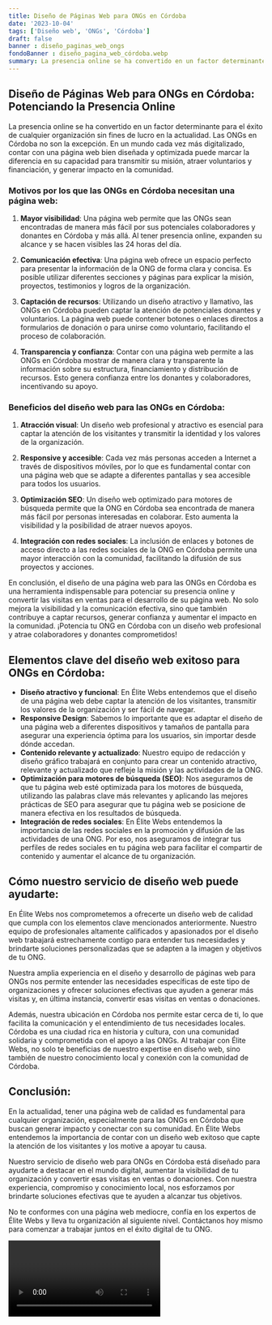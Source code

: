 ```yaml
---
title: Diseño de Páginas Web para ONGs en Córdoba
date: '2023-10-04'
tags: ['Diseño web', 'ONGs', 'Córdoba']
draft: false
banner : diseño_paginas_web_ongs
fondoBanner : diseño_pagina_web_córdoba.webp
summary: La presencia online se ha convertido en un factor determinante para el éxito de cualquier organización sin fines de lucro en la actualidad. Las ONGs en Córdoba no son la excepción. En un mundo cada vez más digitalizado, contar con una página web bien diseñada y optimizada puede marcar la diferencia en su capacidad para transmitir su misión, atraer voluntarios y financiación, y generar impacto en la comunidad. 
---
```


## Diseño de Páginas Web para ONGs en Córdoba: Potenciando la Presencia Online

La presencia online se ha convertido en un factor determinante para el éxito de cualquier organización sin fines de lucro en la actualidad. Las ONGs en Córdoba no son la excepción. En un mundo cada vez más digitalizado, contar con una página web bien diseñada y optimizada puede marcar la diferencia en su capacidad para transmitir su misión, atraer voluntarios y financiación, y generar impacto en la comunidad. 

### Motivos por los que las ONGs en Córdoba necesitan una página web:

1. **Mayor visibilidad**: Una página web permite que las ONGs sean encontradas de manera más fácil por sus potenciales colaboradores y donantes en Córdoba y más allá. Al tener presencia online, expanden su alcance y se hacen visibles las 24 horas del día.

2. **Comunicación efectiva**: Una página web ofrece un espacio perfecto para presentar la información de la ONG de forma clara y concisa. Es posible utilizar diferentes secciones y páginas para explicar la misión, proyectos, testimonios y logros de la organización.

3. **Captación de recursos**: Utilizando un diseño atractivo y llamativo, las ONGs en Córdoba pueden captar la atención de potenciales donantes y voluntarios. La página web puede contener botones o enlaces directos a formularios de donación o para unirse como voluntario, facilitando el proceso de colaboración.

4. **Transparencia y confianza**: Contar con una página web permite a las ONGs en Córdoba mostrar de manera clara y transparente la información sobre su estructura, financiamiento y distribución de recursos. Esto genera confianza entre los donantes y colaboradores, incentivando su apoyo.

### Beneficios del diseño web para las ONGs en Córdoba:

1. **Atracción visual**: Un diseño web profesional y atractivo es esencial para captar la atención de los visitantes y transmitir la identidad y los valores de la organización.

2. **Responsive y accesible**: Cada vez más personas acceden a Internet a través de dispositivos móviles, por lo que es fundamental contar con una página web que se adapte a diferentes pantallas y sea accesible para todos los usuarios.

3. **Optimización SEO**: Un diseño web optimizado para motores de búsqueda permite que la ONG en Córdoba sea encontrada de manera más fácil por personas interesadas en colaborar. Esto aumenta la visibilidad y la posibilidad de atraer nuevos apoyos.

4. **Integración con redes sociales**: La inclusión de enlaces y botones de acceso directo a las redes sociales de la ONG en Córdoba permite una mayor interacción con la comunidad, facilitando la difusión de sus proyectos y acciones.

En conclusión, el diseño de una página web para las ONGs en Córdoba es una herramienta indispensable para potenciar su presencia online y convertir las visitas en ventas para el desarrollo de su página web. No solo mejora la visibilidad y la comunicación efectiva, sino que también contribuye a captar recursos, generar confianza y aumentar el impacto en la comunidad. ¡Potencia tu ONG en Córdoba con un diseño web profesional y atrae colaboradores y donantes comprometidos!

<GifSeo />

<Cta />

## Elementos clave del diseño web exitoso para ONGs en Córdoba:

- **Diseño atractivo y funcional**: En Élite Webs entendemos que el diseño de una página web debe captar la atención de los visitantes, transmitir los valores de la organización y ser fácil de navegar.
- **Responsive Design**: Sabemos lo importante que es adaptar el diseño de una página web a diferentes dispositivos y tamaños de pantalla para asegurar una experiencia óptima para los usuarios, sin importar desde dónde accedan.
- **Contenido relevante y actualizado**: Nuestro equipo de redacción y diseño gráfico trabajará en conjunto para crear un contenido atractivo, relevante y actualizado que refleje la misión y las actividades de la ONG.
- **Optimización para motores de búsqueda (SEO)**: Nos aseguramos de que tu página web esté optimizada para los motores de búsqueda, utilizando las palabras clave más relevantes y aplicando las mejores prácticas de SEO para asegurar que tu página web se posicione de manera efectiva en los resultados de búsqueda.
- **Integración de redes sociales**: En Élite Webs entendemos la importancia de las redes sociales en la promoción y difusión de las actividades de una ONG. Por eso, nos aseguramos de integrar tus perfiles de redes sociales en tu página web para facilitar el compartir de contenido y aumentar el alcance de tu organización.

## Cómo nuestro servicio de diseño web puede ayudarte:

En Élite Webs nos comprometemos a ofrecerte un diseño web de calidad que cumpla con los elementos clave mencionados anteriormente. Nuestro equipo de profesionales altamente calificados y apasionados por el diseño web trabajará estrechamente contigo para entender tus necesidades y brindarte soluciones personalizadas que se adapten a la imagen y objetivos de tu ONG.

Nuestra amplia experiencia en el diseño y desarrollo de páginas web para ONGs nos permite entender las necesidades específicas de este tipo de organizaciones y ofrecer soluciones efectivas que ayuden a generar más visitas y, en última instancia, convertir esas visitas en ventas o donaciones.

Además, nuestra ubicación en Córdoba nos permite estar cerca de ti, lo que facilita la comunicación y el entendimiento de tus necesidades locales. Córdoba es una ciudad rica en historia y cultura, con una comunidad solidaria y comprometida con el apoyo a las ONGs. Al trabajar con Élite Webs, no solo te beneficias de nuestro expertise en diseño web, sino también de nuestro conocimiento local y conexión con la comunidad de Córdoba.

## Conclusión:

En la actualidad, tener una página web de calidad es fundamental para cualquier organización, especialmente para las ONGs en Córdoba que buscan generar impacto y conectar con su comunidad. En Élite Webs entendemos la importancia de contar con un diseño web exitoso que capte la atención de los visitantes y los motive a apoyar tu causa.

Nuestro servicio de diseño web para ONGs en Córdoba está diseñado para ayudarte a destacar en el mundo digital, aumentar la visibilidad de tu organización y convertir esas visitas en ventas o donaciones. Con nuestra experiencia, compromiso y conocimiento local, nos esforzamos por brindarte soluciones efectivas que te ayuden a alcanzar tus objetivos.

No te conformes con una página web mediocre, confía en los expertos de Élite Webs y lleva tu organización al siguiente nivel. Contáctanos hoy mismo para comenzar a trabajar juntos en el éxito digital de tu ONG.

<Video />

<CtaBot job='ONGs' city='Córdoba'/>

<Gmaps query='Córdoba+españa+maps' />